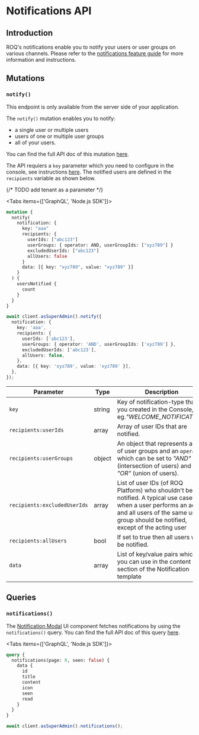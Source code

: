 
# Notifications API

## Introduction

ROQ's notifications enable you to notify your users or user groups on various channels. Please refer to
the [notifications feature guide](/notifications) for more information and instructions.

## Mutations

### `notify()`

<Callout type="info" emoji="ℹ️">
  This endpoint is only available from the server side of your application.
</Callout>

The `notify()` mutation enables you to notify:

* a single user or multiple users
* users of one or multiple user groups
* all of your users.

You can find the full API doc of this mutation [here](https://mars-pp.roq-platform.com/docs/#mutation-notify).

The API requiers a `key` parameter which you need to configure in the console, see
instructions [here](/notifications#2-create-new-notification-template). The notified users are
defined in the `recipients` variable as shown below.

{/* TODO add tenant as a parameter */}

<Tabs items={['GraphQL', 'Node.js SDK']}><Tab>

```graphql
mutation {
  notify(
    notification: {
      key: "aaa"
      recipients: {
        userIds: ["abc123"]
        userGroups: { operator: AND, userGroupIds: ["xyz789"] }
        excludedUserIds: ["abc123"]
        allUsers: false
      }
      data: [{ key: "xyz789", value: "xyz789" }]
    }
  ) {
    usersNotified {
      count
    }
  }
}

```

</Tab><Tab>
```ts
await client.asSuperAdmin().notify({
  notification: {
    key: 'aaa',
    recipients: {
      userIds: ['abc123'],
      userGroups: { operator: 'AND', userGroupIds: ['xyz789'] },
      excludedUserIds: ['abc123'],
      allUsers: false,
    },
    data: [{ key: 'xyz789', value: 'xyz789' }],
  },
});
```
</Tab></Tabs>

| Parameter                    | Type   | Description                                                                                                                                                                                           |
|------------------------------|--------|-------------------------------------------------------------------------------------------------------------------------------------------------------------------------------------------------------|
| `key`                        | string | Key of notification-type that you created in the Console, eg._"WELCOME_NOTIFICATION"_                                                                                                                 |
| `recipients:userIds`         | array  | Array of user IDs that are notified.                                                                                                                                                                  |
| `recipients:userGroups`      | object | An object that represents a list of user groups and an `operator` which can be set to _"AND"_(intersection of users) and _"OR"_ (union of users).                                                     |
| `recipients:excludedUserIds` | array  | List of user IDs (of ROQ Platform) who shouldn't be notified. A typical use case is when a user performs an action and all users of the same user-group should be notified, except of the acting user |
| `recipients:allUsers`        | bool   | If set to true then all users will be notified.                                                                                                                                                       |
| `data`                       | array  | List of key/value pairs which you can use in the content section of the Notification template                                                                                                         |

## Queries

### `notifications()`

The [Notification Modal](/ui-components/notification-modal) UI component fetches notifications by using the
`notifications()` query. You can find the full API doc of this query [here](https://mars-pp.roq-platform.com/docs/#query-notifications).

<Tabs items={['GraphQL', 'Node.js SDK']}><Tab>

```graphql
query {
  notifications(page: 0, seen: false) {
    data {
      id
      title
      content
      icon
      seen
      read
    }
  }
}
```

</Tab><Tab>
```ts
await client.asSuperAdmin().notifications();
```
</Tab></Tabs>
